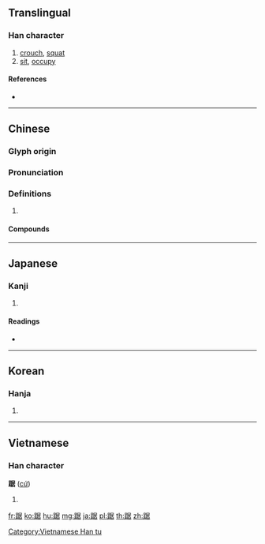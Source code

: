 {{character info/new}}
==Translingual==

===Han character===
{{Han char|rn=157|rad=足|as=08|sn=15|four=67164|canj=RMSJR|ids=⿰足居}}

# [[crouch]], [[squat]]
# [[sit]], [[occupy]]

====References====
* {{Han ref|kx=1228.170|dkj=37642|dj=1700.250|hdz=63720.050|uh=8E1E|ud=36382|bh=BDF5|bd=48629}}

----

==Chinese==
{{zh-forms}}

===Glyph origin===
{{Han etym}}

===Pronunciation===
{{zh-pron
|m=jù
|c=geoi3
|mn=ku/khû
|mc=y
|oc=y
|cat=
}}

===Definitions===
{{zh-hanzi}}

# {{rfdef|zh}}

====Compounds====
{{zh-der|科頭箕踞|盤踞|龍盤虎踞|蹲踞|踞坐|虎踞龍盤|虎踞|龍蟠虎踞|箕踞|高踞|蟠踞|雄踞|踞肆|虎踞龍蟠|虎踞鯨吞}}

----

==Japanese==

===Kanji===
{{ja-kanji|grade=|rs=足08}}

# {{defn|lang=ja|sort=足08}}

====Readings====
* {{ja-readings|on=[[きょ]] (kyo), [[こ]] (ko)|kun=[[うずくまる]] (uzukumaru)|nanori=}}

----

==Korean==

===Hanja===
{{ko-hanja|hangeul=거|eumhun=|rv=geo|mr=kŏ|y=ke}}

# {{defn|lang=ko|sort=足08}}

----

==Vietnamese==

===Han character===
'''踞''' ([[cứ]])

# {{defn|lang=vi}}

[[Category:Vietnamese Han tu]]

[[fr:踞]]
[[ko:踞]]
[[hu:踞]]
[[mg:踞]]
[[ja:踞]]
[[pl:踞]]
[[th:踞]]
[[zh:踞]]